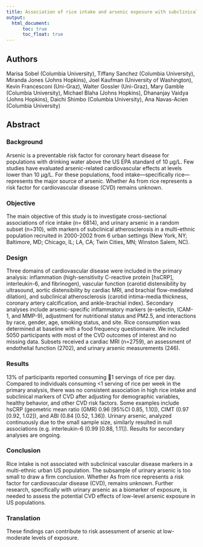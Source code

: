 ```yaml
---
title: Association of rice intake and arsenic exposure with subclinical vascular disease among US adults
output: 
  html_document:
      toc: true
      toc_float: true
---
```


## Authors 
Marisa Sobel (Columbia University), Tiffany Sanchez (Columbia University), Miranda Jones (Johns Hopkins), Joel Kaufman (University of Washington), Kevin Francesconi (Uni-Graz), Walter Gossler (Uni-Graz), Mary Gamble (Columbia University), Michael Blaha (Johns Hopkins), Dhananjay Vaidya (Johns Hopkins), Daichi Shimbo (Columbia University), Ana Navas-Acien (Columbia University)

## Abstract  
### Background  
Arsenic is a preventable risk factor for coronary heart disease for populations with drinking water above the US EPA standard of 10 µg/L. Few studies have evaluated arsenic-related cardiovascular effects at levels lower than 10 µg/L. For these populations, food intake—specifically rice—represents the major source of arsenic. Whether As from rice represents a risk factor for cardiovascular disease (CVD) remains unknown. 

### Objective   
The main objective of this study is to investigate cross-sectional associations of rice intake (n= 6814), and urinary arsenic in a random subset (n=310), with markers of subclinical atherosclerosis in a multi-ethnic population recruited in 2000-2002 from 6 urban settings (New York, NY; Baltimore, MD; Chicago, IL; LA, CA; Twin Cities, MN; Winston Salem, NC). 

### Design   
Three domains of cardiovascular disease were included in the primary analysis: inflammation (high-sensitivity C-reactive protein [hsCRP], interleukin-6, and fibrinogen), vascular function (carotid distensibility by ultrasound, aortic distensibility by cardiac MRI, and brachial flow-mediated dilation), and subclinical atherosclerosis (carotid intima-media thickness, coronary artery calcification, and ankle-brachial index). Secondary analyses include arsenic-specific inflammatory markers (e-selectin, ICAM-1, and MMP-9), adjustment for nutritional status and PM2.5, and interactions by race, gender, age, smoking status, and site. Rice consumption was determined at baseline with a food frequency questionnaire. We included 5050 participants with most of the CVD outcomes of interest and no missing data. Subsets received a cardiac MRI (n=2759), an assessment of endothelial function (2702), and urinary arsenic measurements (246). 

### Results  
13% of participants reported consuming 1 servings of rice per day. Compared to individuals consuming <1 serving of rice per week in the primary analysis, there was no consistent association in high rice intake and subclinical markers of CVD after adjusting for demographic variables, healthy behavior, and other CVD risk factors. Some examples include hsCRP (geometric mean ratio (GMR) 0.96 [95%CI 0.85, 1.10]), CIMT (0.97 [0.92, 1.02]), and ABI (0.84 [0.52, 1.36]). Urinary arsenic, analyzed continuously due to the small sample size, similarly resulted in null associations (e.g. interleukin-6 (0.99 [0.88, 1.11]). Results for secondary analyses are ongoing.

### Conclusion   
Rice intake is not associated with subclinical vascular disease markers in a multi-ethnic urban US population. The subsample of urinary arsenic is too small to draw a firm conclusion. Whether As from rice represents a risk factor for cardiovascular disease (CVD), remains unknown. Further research, specifically with urinary arsenic as a biomarker of exposure, is needed to assess the potential CVD effects of low-level arsenic exposure in US populations. 

### Translation   
These findings can contribute to risk assessment of arsenic at low-moderate levels of exposure.